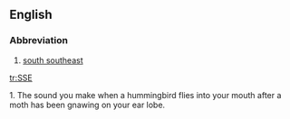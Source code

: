 ==English==

===Abbreviation===

# [[south southeast]]

[[tr:SSE]]


{{en-noun}}


1. The sound you make when a hummingbird flies into your mouth after a moth has been gnawing on your ear lobe.